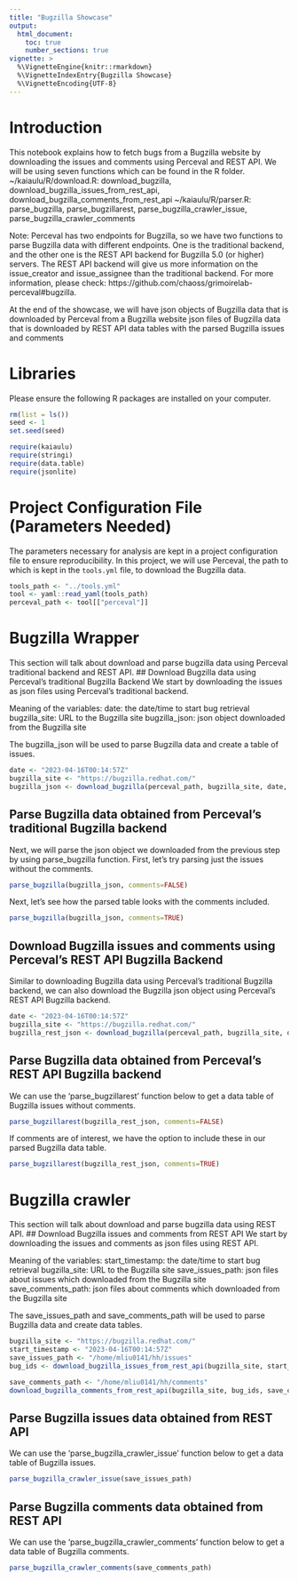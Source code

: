 ```yaml
---
title: "Bugzilla Showcase"
output: 
  html_document:
    toc: true
    number_sections: true
vignette: >
  %\VignetteEngine{knitr::rmarkdown}
  %\VignetteIndexEntry{Bugzilla Showcase}
  %\VignetteEncoding{UTF-8}
---
```

# Introduction
This notebook explains how to fetch bugs from a Bugzilla website by downloading the issues and comments using Perceval and REST API. We will be using seven functions which can be found in the R folder.
  ~/kaiaulu/R/download.R: download_bugzilla, download_bugzilla_issues_from_rest_api, download_bugzilla_comments_from_rest_api
  ~/kaiaulu/R/parser.R: parse_bugzilla, parse_bugzillarest, parse_bugzilla_crawler_issue, parse_bugzilla_crawler_comments

Note: Perceval has two endpoints for Bugzilla, so we have two functions to parse Bugzilla data with different endpoints. One is the traditional backend, and the other one is the REST API backend for Bugzilla 5.0 (or higher) servers. The REST API backend will give us more information on the issue_creator and issue_assignee than the traditional backend. For more information, please check: https://github.com/chaoss/grimoirelab-perceval#bugzilla.

At the end of the showcase, we will have 
  json objects of Bugzilla data that is downloaded by Perceval from a Bugzilla website
  json files of Bugzilla data that is downloaded by REST API
  data tables with the parsed Bugzilla issues and comments

# Libraries

Please ensure the following R packages are installed on your computer. 

```r
rm(list = ls())
seed <- 1
set.seed(seed)

require(kaiaulu)
require(stringi)
require(data.table)
require(jsonlite)
```

# Project Configuration File (Parameters Needed)
The parameters necessary for analysis are kept in a project configuration file to ensure reproducibility. In this project, we will use Perceval, the path to which is kept in the `tools.yml` file, to download the Bugzilla data. 
```r
tools_path <- "../tools.yml"
tool <- yaml::read_yaml(tools_path)
perceval_path <- tool[["perceval"]]
```

# Bugzilla Wrapper
This section will talk about download and parse bugzilla data using Perceval traditional backend and REST API.
## Download Bugzilla data using Perceval's traditional Bugzilla Backend
We start by downloading the issues as json files using Perceval's traditional backend.

Meaning of the variables:
  date: the date/time to start bug retrieval
  bugzilla_site: URL to the Bugzilla site
  bugzilla_json: json object downloaded from the Bugzilla site

The bugzilla_json will be used to parse Bugzilla data and create a table of issues.

```r
date <- "2023-04-16T00:14:57Z"
bugzilla_site <- "https://bugzilla.redhat.com/"
bugzilla_json <- download_bugzilla(perceval_path, bugzilla_site, date, backend="bugzilla")
```

## Parse Bugzilla data obtained from Perceval's traditional Bugzilla backend
Next, we will parse the json object we downloaded from the previous step by using parse_bugzilla function.
First, let's try parsing just the issues without the comments.
```r
parse_bugzilla(bugzilla_json, comments=FALSE)
```

Next, let's see how the parsed table looks with the comments included.
```r
parse_bugzilla(bugzilla_json, comments=TRUE)
```

## Download Bugzilla issues and comments using Perceval's REST API Bugzilla Backend
Similar to downloading Bugzilla data using Perceval's traditional Bugzilla backend, we can also download the Bugzilla json object using Perceval's REST API Bugzilla backend.
```r
date <- "2023-04-16T00:14:57Z"
bugzilla_site <- "https://bugzilla.redhat.com/"
bugzilla_rest_json <- download_bugzilla(perceval_path, bugzilla_site, date, backend="bugzillarest")
```

## Parse Bugzilla data obtained from Perceval's REST API Bugzilla backend
We can use the 'parse_bugzillarest' function below to get a data table of Bugzilla issues without comments.
```r
parse_bugzillarest(bugzilla_rest_json, comments=FALSE)
```

If comments are of interest, we have the option to include these in our parsed Bugzilla data table.
```r
parse_bugzillarest(bugzilla_rest_json, comments=TRUE)
```
# Bugzilla crawler
This section will talk about download and parse bugzilla data using REST API.
## Download Bugzilla issues and comments from REST API
We start by downloading the issues and comments as json files using REST API.

Meaning of the variables:
  start_timestamp: the date/time to start bug retrieval
  bugzilla_site: URL to the Bugzilla site
  save_issues_path: json files about issues which downloaded from the Bugzilla site
  save_comments_path: json files about comments which downloaded from the Bugzilla site

The save_issues_path and save_comments_path will be used to parse Bugzilla data and create data tables.
```r
bugzilla_site <- "https://bugzilla.redhat.com/"
start_timestamp <- "2023-04-16T00:14:57Z"
save_issues_path <- "/home/mliu0141/hh/issues"
bug_ids <- download_bugzilla_issues_from_rest_api(bugzilla_site, start_timestamp, save_issues_path)

save_comments_path <- "/home/mliu0141/hh/comments"
download_bugzilla_comments_from_rest_api(bugzilla_site, bug_ids, save_comments_path)
```

## Parse Bugzilla issues data obtained from REST API
We can use the 'parse_bugzilla_crawler_issue' function below to get a data table of Bugzilla issues.
```r
parse_bugzilla_crawler_issue(save_issues_path)
```
## Parse Bugzilla comments data obtained from REST API
We can use the 'parse_bugzilla_crawler_comments' function below to get a data table of Bugzilla comments.
```r
parse_bugzilla_crawler_comments(save_comments_path)
```
